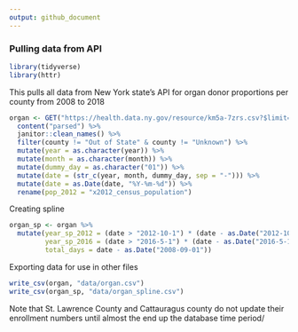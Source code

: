 ```yaml
---
output: github_document
---
```


### Pulling data from API

```r
library(tidyverse)
library(httr)
```

This pulls all data from New York state's API for organ donor proportions per county from 2008 to 2018

```r
organ <- GET("https://health.data.ny.gov/resource/km5a-7zrs.csv?$limit=10000") %>% 
  content("parsed") %>%
  janitor::clean_names() %>%
  filter(county != "Out of State" & county != "Unknown") %>%
  mutate(year = as.character(year)) %>%
  mutate(month = as.character(month)) %>%
  mutate(dummy_day = as.character("01")) %>%
  mutate(date = (str_c(year, month, dummy_day, sep = "-"))) %>%
  mutate(date = as.Date(date, "%Y-%m-%d")) %>% 
  rename(pop_2012 = "x2012_census_population")
```

Creating spline

```r
organ_sp <- organ %>% 
  mutate(year_sp_2012 = (date > "2012-10-1") * (date - as.Date("2012-10-1")), 
         year_sp_2016 = (date > "2016-5-1") * (date - as.Date("2016-5-1")), 
         total_days = date - as.Date("2008-09-01"))
```

Exporting data for use in other files

```r
write_csv(organ, "data/organ.csv")
write_csv(organ_sp, "data/organ_spline.csv")
```

Note that St. Lawrence County and Cattauragus county do not update their enrollment numbers until almost the end up the database time period/

